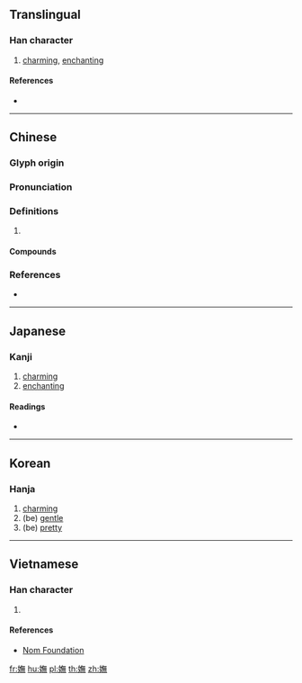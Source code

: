 {{character info/new}}
{{also|妩}}
==Translingual==

===Han character===
{{Han char|rn=38|rad=女|as=12|sn=15|four=48431|canj=VOTF|ids=⿰女無}}

# [[charming]], [[enchanting]]

====References====
* {{Han ref|kx=0270.340|dkj=06701|dj=0538.300|hdz=21081.040|uh=5AF5|ud=23285|bh=BC61|bd=48225}}

----

==Chinese==
{{zh-forms|s=妩}}

===Glyph origin===
{{Han etym}}

===Pronunciation===
{{zh-pron
|m=wǔ
|c=mou5,mou4
|mn=qz,xm,zz:bú
|mc=y
|oc=y
|cat=
}}

===Definitions===
{{zh-hanzi}}

# {{rfdef|zh}}

====Compounds====
{{zh-der|媚嫵|嫵媚}}

===References===
* {{R:yue:Hanzi}}

----

==Japanese==

===Kanji===
{{ja-kanji|grade=|rs=女12}}

# [[charming]]
# [[enchanting]]

====Readings====
* {{ja-readings|on=[[ぶ]] (bu), [[む]] (mu)|kun=[[こびる]] (kobiru), [[みめよい]] (mimeyoi)}}

----

==Korean==

===Hanja===
{{ko-hanja|hangeul=[[무]]|eumhun=|rv=mu|mr=mu|y=mu}}

# [[charming]]
# (be) [[gentle]]
# (be) [[pretty]]

----

==Vietnamese==

===Han character===
{{vi-readings|rs=女12|hanviet=vũ}}

# {{defn|lang=vi|sort=女12}}

====References====
* [http://nomfoundation.org/common/nom_details.php?codepoint=5af5 Nom Foundation]

[[fr:嫵]]
[[hu:嫵]]
[[pl:嫵]]
[[th:嫵]]
[[zh:嫵]]